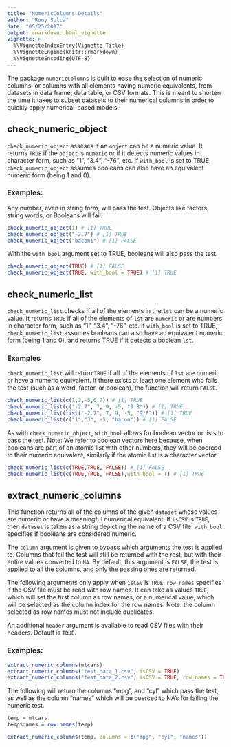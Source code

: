 ```yaml
---
title: "NumericColumns Details"
author: "Rony Sulca"
date: "05/25/2017"
output: rmarkdown::html_vignette
vignette: >
  %\VignetteIndexEntry{Vignette Title}
  %\VignetteEngine{knitr::rmarkdown}
  %\VignetteEncoding{UTF-8}
---
```


The package `numericColumns` is built to ease the selection of numeric columns, or columns with all elements
having numeric equivalents, from datasets in data frame, data table, or CSV formats. This is meant to shorten
the time it takes to subset datasets to their numerical columns in order to quickly apply numerical-based models.


## check_numeric_object

`check_numeric_object` asseses if an `object` can be a numeric value. It returns `TRUE`
if the `object` is `numeric` or if it detects numeric values in character form,
such as "1", "3.4", "-76", etc.
If `with_bool` is set to TRUE, `check_numeric_object` assumes booleans
can also have an equivalent numeric form (being 1 and 0).

### Examples:

Any number, even in string form, will pass the test. Objects like factors, string words, or Booleans will fail.

```r
check_numeric_object(1) # [1] TRUE
check_numeric_object("-2.7") # [1] TRUE
check_numeric_object("bacon1") # [1] FALSE
```

With the `with_bool` argument set to TRUE, booleans will also pass the test.

```r
check_numeric_object(TRUE) # [1] FALSE
check_numeric_object(TRUE, with_bool = TRUE) # [1] TRUE
```

## check_numeric_list

`check_numeric_list` checks if all of the elements in the `lst` can be a numeric value. It
returns `TRUE` if all of the elements of `lst` are `numeric` or are numbers in 
character form, such as "1", "3.4", "-76", etc.
If `with_bool` is set to TRUE, `check_numeric_list` assumes booleans
can also have an equivalent numeric form (being 1 and 0), and returns TRUE if it detects a boolean `lst`.

### Examples

`check_numeric_list` will return `TRUE` if all of the elements of `lst` are numeric or have a numeric equivalent.
If there exists at least one element who fails the test (such as a word, factor, or boolean), the function will return `FALSE`.

```r
check_numeric_list(c(1,2,-5,6.7)) # [1] TRUE
check_numeric_list(c("-2.7", 7, 9, -5, "9.8")) # [1] TRUE
check_numeric_list(list("-2.7", 7, 9, -5, "9.8")) # [1] TRUE
check_numeric_list(c("1","3", -5, "bacon")) # [1] FALSE
```

As with `check_numeric_object`, `with_bool` allows for boolean vector or lists to pass the test. Note: We refer
to boolean vectors here because, when booleans are part of an atomic list with other numbers, they will be coerced
to their numeric equivalent, similarly if the atomic list is a character vector.

```r
check_numeric_list(c(TRUE,TRUE, FALSE)) # [1] FALSE
check_numeric_list(c(TRUE,TRUE, FALSE),with_bool = T) # [1] TRUE
```

## extract_numeric_columns

This function returns all of the columns of the given `dataset` whose values are numeric or have a
meaningful numerical equivalent. If `isCSV` is `TRUE`, then `dataset` is taken as a string
depicting the name of a CSV file. `with_bool` specifies if booleans are considered numeric.

The `column` argument is given to bypass which arguments the test is applied to. Columns that fail the test will
still be returned with the rest, but with their entire values converted to `NA`. By default, this argument is 
`FALSE`, the test is applied to all the columns, and only the passing ones are returned.

The following arguments only apply when `isCSV` is `TRUE`: `row_names` specifies if the CSV file must be read with row names. It can take as values `TRUE`, which will set the first column as row names, or a numerical value, which will be selected as the column index for the row names. Note: the column selected as row names must not include duplicates.

An additional `header` argument is available to read CSV files with their headers. Default is `TRUE`.

### Examples:

```r
extract_numeric_columns(mtcars)
extract_numeric_columns("test_data_1.csv", isCSV = TRUE)
extract_numeric_columns("test_data_2.csv", isCSV = TRUE, row_names = TRUE, with_bool = TRUE)
```

The following will return the columns "mpg", and "cyl" which pass the test, as well as the column
"names" which will be coerced to NA's for failing the numeric test.
```r
temp = mtcars
temp$names = row.names(temp)

extract_numeric_columns(temp, columns = c("mpg", "cyl", "names"))
```
